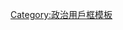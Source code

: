 {{Userbox
  |id=[[File:Flag of Tibet.svg|75px]]
  |id-c=#FFFDF2
  |info=這個用戶反對'''[[2008年西藏骚乱|中華人民共和國政府鎮壓藏民]]'''。
  |info-c=#E0E8FF
  |info-s=10
  |border-c=#010422
  |usercategory=反對中華人民共和國政府鎮壓藏民的維基人
}}<noinclude>
[[Category:政治用戶框模板]]
</noinclude>